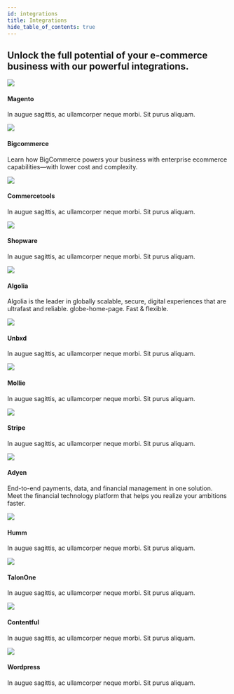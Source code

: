 ```yaml
---
id: integrations
title: Integrations
hide_table_of_contents: true
---
```




## Unlock the full potential of your e-commerce business with our powerful integrations.

<div className="flex">
	<Card to="/integrations/magento2">
    <div className="round-icon">
      <img src="/img/icons/magento.svg" />
    </div>
    <h4>Magento</h4>
    <p>In augue sagittis, ac ullamcorper neque morbi. Sit purus aliquam.</p>
  </Card>
  <Card to="/integrations/bigcommerce">
    <div className="round-icon">
      <img src="/img/icons/bigcommerce.svg" />
    </div>
    <h4>Bigcommerce</h4>
    <p>
      Learn how BigCommerce powers your business with enterprise ecommerce capabilities—with lower cost and complexity.
    </p>
  </Card>
  <Card to="/integrations/commercetools">
    <div className="round-icon">
      <img src="/img/icons/commercetools.svg" />
    </div>
    <h4>Commercetools</h4>
    <p>In augue sagittis, ac ullamcorper neque morbi. Sit purus aliquam.</p>
  </Card>
</div>
<div className="flex">
  <Card to="#">
    <div className="round-icon">
      <img src="/img/icons/bullet.svg" />
    </div>
    <h4>Shopware</h4>
    <p>In augue sagittis, ac ullamcorper neque morbi. Sit purus aliquam.</p>
  </Card>
  
  <Card to="/integrations/algolia">
    <div className="round-icon">
      <img src="/img/icons/algolia.svg" />
    </div>
    <h4>Algolia</h4>
    <p>
      Algolia is the leader in globally scalable, secure, digital experiences that are ultrafast and reliable.
      globe-home-page. Fast & flexible.
    </p>
  </Card>
   <Card to="/integrations/unbxd">
    <div className="round-icon">
      <img src="/img/icons/unbxd.svg" />
    </div>
    <h4>Unbxd</h4>
    <p>In augue sagittis, ac ullamcorper neque morbi. Sit purus aliquam.</p>
  </Card>
</div>
<div className="flex">
  <Card to="/integrations/mollie">
    <div className="round-icon">
      <img src="/img/icons/mollie.svg" />
    </div>
    <h4>Mollie</h4>
    <p>In augue sagittis, ac ullamcorper neque morbi. Sit purus aliquam.</p>
  </Card>
  <Card to="/integrations/stripe">
    <div className="round-icon">
      <img src="/img/icons/stripe.svg" />
    </div>
    <h4>Stripe</h4>
    <p>In augue sagittis, ac ullamcorper neque morbi. Sit purus aliquam.</p>
  </Card>
  <Card to="/integrations/adyen">
    <div className="round-icon">
      <img src="/img/icons/adyen.svg" />
    </div>
    <h4>Adyen</h4>
    <p>
      End-to-end payments, data, and financial management in one solution. Meet the financial technology platform that
      helps you realize your ambitions faster.
    </p>
  </Card>  

</div>
<div className="flex">
  <Card to="/integrations/humm">
    <div className="round-icon">
      <img src="/img/icons/humm.svg" />
    </div>
    <h4>Humm</h4>
    <p>In augue sagittis, ac ullamcorper neque morbi. Sit purus aliquam.</p>
  </Card>
  <Card to="/integrations/talonone">
    <div className="round-icon">
      <img src="/img/icons/talonone.svg" />
    </div>
    <h4>TalonOne</h4>
    <p>In augue sagittis, ac ullamcorper neque morbi. Sit purus aliquam.</p>
  </Card>
<Card to="/integrations/contentful">
    <div className="round-icon">
      <img src="/img/icons/contentful.svg" />
    </div>
    <h4>Contentful</h4>
    <p>In augue sagittis, ac ullamcorper neque morbi. Sit purus aliquam.</p>
  </Card>
  
</div>


<div className="flex mb100">
  
  <Card to="/integrations/wordpress">
    <div className="round-icon">
      <img src="/img/icons/wordpress.svg" />
    </div>
    <h4>Wordpress</h4>
    <p>In augue sagittis, ac ullamcorper neque morbi. Sit purus aliquam.</p>
  </Card>
</div>
